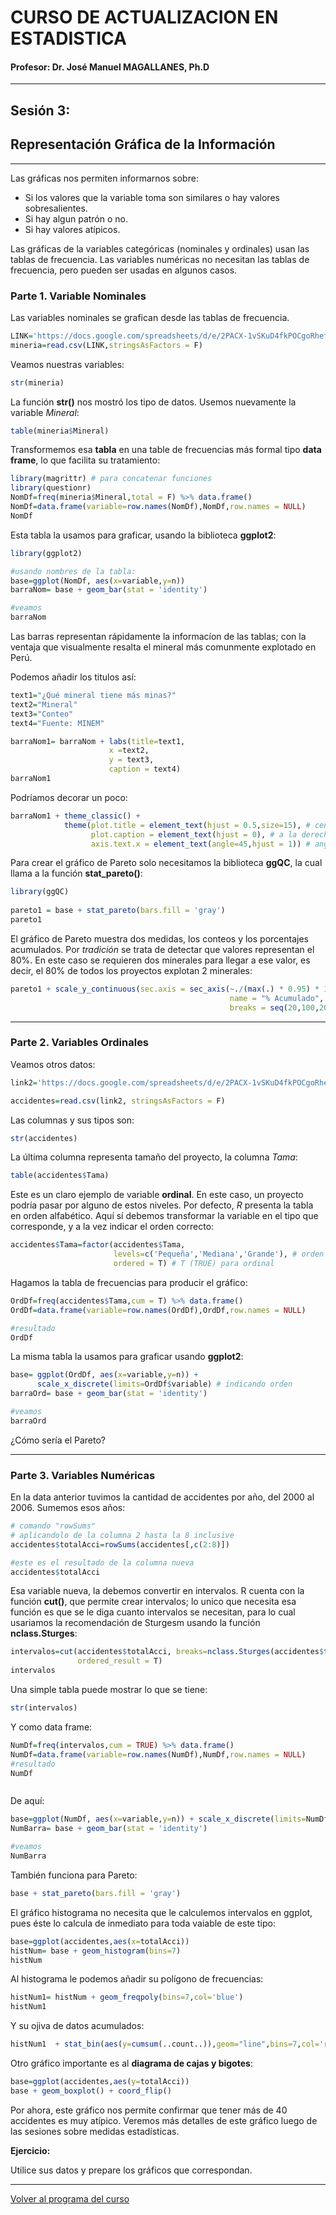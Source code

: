 # CURSO DE ACTUALIZACION EN ESTADISTICA

#### Profesor: Dr. José Manuel MAGALLANES, Ph.D

____

## Sesión 3: 

## **Representación Gráfica de la Información**

____

Las gráficas nos permiten informarnos sobre:

- Si los valores que la variable toma son similares o hay valores sobresalientes.
- Si hay algun patrón o no.
- Si hay valores atípicos.

Las gráficas de la variables categóricas (nominales y ordinales) usan las tablas de frecuencia. Las variables numéricas no necesitan las tablas de frecuencia, pero pueden ser usadas en algunos casos.


### Parte 1. **Variable Nominales**

Las variables nominales se grafican desde las tablas de frecuencia.

```r
LINK='https://docs.google.com/spreadsheets/d/e/2PACX-1vSKuD4fkPOCgoRhefu9cDLzKJe-tkZ8V0EDPihgr2B6PZK3j-MGAfcSyNRQ91hzhuEh_iCebo1-8DWu/pub?gid=775750542&single=true&output=csv'
mineria=read.csv(LINK,stringsAsFactors = F)
```

Veamos nuestras variables:
```r
str(mineria)
```

La función **str()** nos mostró los tipo de datos. Usemos nuevamente la variable *Mineral*:

```r
table(mineria$Mineral)
```

Transformemos esa **tabla** en una table de frecuencias más formal tipo **data frame**, lo que facilita su tratamiento:

```r
library(magrittr) # para concatenar funciones
library(questionr)
NomDf=freq(mineria$Mineral,total = F) %>% data.frame()
NomDf=data.frame(variable=row.names(NomDf),NomDf,row.names = NULL)
NomDf
```


Esta tabla la usamos para graficar, usando la biblioteca **ggplot2**:

```r
library(ggplot2)

#usando nombres de la tabla:
base=ggplot(NomDf, aes(x=variable,y=n))
barraNom= base + geom_bar(stat = 'identity')

#veamos
barraNom

```

Las barras representan rápidamente la informacíon de las tablas; con la ventaja que visualmente resalta el mineral más comunmente explotado en Perú.

Podemos añadir los titulos así:

```r
text1="¿Qué mineral tiene más minas?"
text2="Mineral"
text3="Conteo"
text4="Fuente: MINEM"

barraNom1= barraNom + labs(title=text1,
                      x =text2, 
                      y = text3,
                      caption = text4) 
barraNom1
```

Podríamos decorar un poco:

```r
barraNom1 + theme_classic() + 
            theme(plot.title = element_text(hjust = 0.5,size=15), # centrar y agrandar
                  plot.caption = element_text(hjust = 0), # a la derecha
                  axis.text.x = element_text(angle=45,hjust = 1)) # angulo

```

Para crear el gráfico de Pareto solo necesitamos la biblioteca **ggQC**, la cual llama a la función **stat_pareto()**:

```r
library(ggQC)
 
pareto1 = base + stat_pareto(bars.fill = 'gray') 
pareto1
```

El gráfico de Pareto muestra dos medidas, los conteos y los porcentajes acumulados. Por _tradición_ se trata de detectar que valores representan el 80%. En este caso se requieren dos minerales para llegar a ese valor, es decir, el 80% de todos los proyectos explotan 2 minerales:
```r
pareto1 + scale_y_continuous(sec.axis = sec_axis(~./(max(.) * 0.95) * 100, 
                                                 name = "% Acumulado",
                                                 breaks = seq(20,100,20)))
```




_____

### Parte 2. Variables Ordinales


Veamos otros datos:

```r
link2='https://docs.google.com/spreadsheets/d/e/2PACX-1vSKuD4fkPOCgoRhefu9cDLzKJe-tkZ8V0EDPihgr2B6PZK3j-MGAfcSyNRQ91hzhuEh_iCebo1-8DWu/pub?gid=1869012038&single=true&output=csv'

accidentes=read.csv(link2, stringsAsFactors = F)
```

Las columnas y sus tipos son:

```r
str(accidentes)
```

La última columna representa tamaño del proyecto, la columna _Tama_:

```r
table(accidentes$Tama)
```

Este es un claro ejemplo de variable **ordinal**. En este caso, un proyecto podría pasar por alguno de estos niveles. Por defecto, _R_ presenta la tabla en orden alfabético. Aquí sí debemos transformar la variable en el tipo que corresponde, y a la vez indicar el orden correcto:

```r

accidentes$Tama=factor(accidentes$Tama,
                       levels=c('Pequeña','Mediana','Grande'), # orden correcto
                       ordered = T) # T (TRUE) para ordinal
```

Hagamos la tabla de frecuencias para producir el gráfico:

```r
OrdDf=freq(accidentes$Tama,cum = T) %>% data.frame()
OrdDf=data.frame(variable=row.names(OrdDf),OrdDf,row.names = NULL)

#resultado
OrdDf

```


La misma tabla la usamos para graficar usando **ggplot2**:

```r
base= ggplot(OrdDf, aes(x=variable,y=n)) + 
      scale_x_discrete(limits=OrdDf$variable) # indicando orden
barraOrd= base + geom_bar(stat = 'identity') 

#veamos
barraOrd
```

¿Cómo sería el Pareto?

____

### Parte 3. Variables Numéricas


En la data anterior tuvimos la cantidad de accidentes por año, del 2000 al 2006. Sumemos esos años:

```r
# comando "rowSums"
# aplicandolo de la columna 2 hasta la 8 inclusive
accidentes$totalAcci=rowSums(accidentes[,c(2:8)])

#este es el resultado de la columna nueva
accidentes$totalAcci
```

Esa variable nueva, la debemos convertir en intervalos. R cuenta con la función **cut()**, que permite crear intervalos; lo unico que necesita esa función es que se le diga cuanto intervalos se necesitan, para lo cual usariamos la recomendación de Sturgesm usando la función **nclass.Sturges**:
```r
intervalos=cut(accidentes$totalAcci, breaks=nclass.Sturges(accidentes$totalAcci),
               ordered_result = T)
intervalos
```

Una simple tabla puede mostrar lo que se tiene:
```r
str(intervalos)
```

Y como data frame:

```r
NumDf=freq(intervalos,cum = TRUE) %>% data.frame()
NumDf=data.frame(variable=row.names(NumDf),NumDf,row.names = NULL)
#resultado
NumDf



```

De aquí:

```r

base=ggplot(NumDf, aes(x=variable,y=n)) + scale_x_discrete(limits=NumDf$variable)
NumBarra= base + geom_bar(stat = 'identity') 

#veamos
NumBarra

```

También funciona para Pareto:
```r
base + stat_pareto(bars.fill = 'gray') 
```

El gráfico histograma no necesita que le calculemos intervalos en ggplot, pues éste lo calcula de inmediato para toda vaiable de este tipo:

```r

base=ggplot(accidentes,aes(x=totalAcci))
histNum= base + geom_histogram(bins=7) 
histNum 
```

Al histograma le podemos añadir su polígono de frecuencias:

```r
histNum1= histNum + geom_freqpoly(bins=7,col='blue')
histNum1
```

Y su ojiva de datos acumulados:

```r
histNum1  + stat_bin(aes(y=cumsum(..count..)),geom="line",bins=7,col='red') 
```


Otro gráfico importante es al **diagrama de cajas y bigotes**:

```r
base=ggplot(accidentes,aes(y=totalAcci))
base + geom_boxplot() + coord_flip()
```

Por ahora, este gráfico nos permite confirmar que tener más de 40 accidentes es muy atípico. Veremos más detalles de este gráfico luego de las sesiones sobre medidas estadísticas.


**Ejercicio:**

Utilice sus datos y prepare los gráficos que correspondan.

____

[Volver al programa del curso](https://coursesandtutorials.github.io/Estadistica/)

